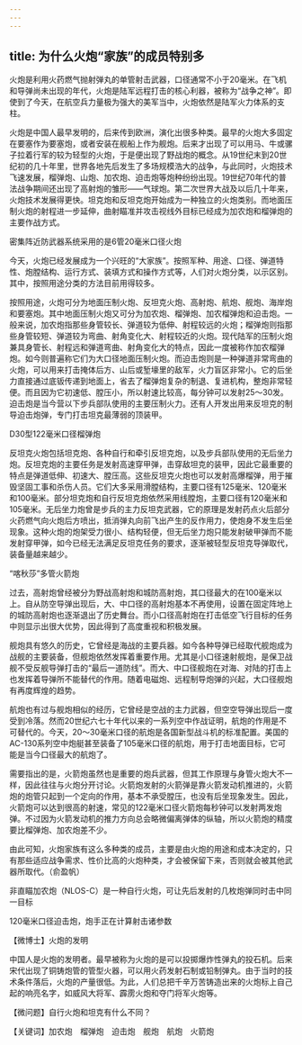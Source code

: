 ```yaml
---
---
---
```

title: 为什么火炮“家族”的成员特别多
---




火炮是利用火药燃气抛射弹丸的单管射击武器，口径通常不小于20毫米。在飞机和导弹尚未出现的年代，火炮是陆军远程打击的核心利器，被称为“战争之神”。即使到了今天，在航空兵力量极为强大的美军当中，火炮依然是陆军火力体系的支柱。

火炮是中国人最早发明的，后来传到欧洲，演化出很多种类。最早的火炮大多固定在要塞作为要塞炮，或者安装在舰船上作为舰炮。后来才出现了可以用马、牛或骡子拉着行军的较为轻型的火炮，于是便出现了野战炮的概念。从19世纪末到20世纪初的几十年里，世界各地先后发生了多场规模浩大的战争，与此同时，火炮技术飞速发展，榴弹炮、山炮、加农炮、迫击炮等炮种纷纷出现。19世纪70年代的普法战争期间还出现了高射炮的雏形——气球炮。第二次世界大战及以后几十年来，火炮技术发展得更快。坦克炮和反坦克炮开始成为一种独立的火炮类别。而地面压制火炮的射程进一步延伸，曲射瞄准并攻击视线外目标已经成为加农炮和榴弹炮的主要作战方式。

密集阵近防武器系统采用的是6管20毫米口径火炮



今天，火炮已经发展成为一个兴旺的“大家族”。按照军种、用途、口径、弹道特性、炮膛结构、运行方式、装填方式和操作方式等，人们对火炮分类，以示区别。其中，按照用途分类的方法目前用得较多。

按照用途，火炮可分为地面压制火炮、反坦克火炮、高射炮、航炮、舰炮、海岸炮和要塞炮。其中地面压制火炮又可分为加农炮、榴弹炮、加农榴弹炮和迫击炮。一般来说，加农炮指那些身管较长、弹道较为低伸、射程较远的火炮；榴弹炮则指那些身管较短、弹道较为弯曲、射角变化大、射程较近的火炮。现代陆军的压制火炮兼具身管长、射程远和弹道弯曲、射角变化大的特点，因此一度被称作加农榴弹炮。如今则普遍称它们为大口径地面压制火炮。而迫击炮则是一种弹道非常弯曲的火炮，可以用来打击掩体后方、山后或堑壕里的敌军，火力盲区非常小。它的后坐力直接通过底钣传递到地面上，省去了榴弹炮复杂的制退、复进机构，整炮非常轻便。而且因为它初速低、膛压小，所以射速比较高，每分钟可以发射25～30发。迫击炮是当今营以下步兵部队使用的主要压制火力。还有人开发出用来反坦克的制导迫击炮弹，专门打击坦克最薄弱的顶装甲。

D30型122毫米口径榴弹炮



反坦克火炮包括坦克炮、各种自行和牵引反坦克炮，以及步兵部队使用的无后坐力炮。反坦克炮的主要任务是发射高速穿甲弹，击穿敌坦克的装甲，因此它最重要的特点是弹道低伸、初速大、膛压高。这些反坦克火炮也可以发射高爆榴弹，用于摧毁坚固工事和杀伤人员。它们大多采用滑膛结构，主要口径有125毫米、120毫米和100毫米。部分坦克炮和自行反坦克炮依然采用线膛炮，主要口径有120毫米和105毫米。无后坐力炮曾是步兵的主力反坦克武器，它的原理是发射药点火后部分火药燃气向火炮后方喷出，抵消弹丸向前飞出产生的反作用力，使炮身不发生后坐现象。这种火炮的炮架受力很小、结构轻便，但无后坐力炮只能发射破甲弹而不能发射穿甲弹，如今已经无法满足反坦克任务的要求，逐渐被轻型反坦克导弹取代，装备量越来越少。

“喀秋莎”多管火箭炮



过去，高射炮曾经被分为野战高射炮和城防高射炮，其口径最大的在100毫米以上。自从防空导弹出现后，大、中口径的高射炮基本不再使用，设置在固定阵地上的城防高射炮也逐渐退出了历史舞台。而小口径高射炮在打击低空飞行目标的任务中则显示出很大优势，因此得到了高度重视和积极发展。

舰炮具有悠久的历史，它曾经是海战的主要兵器。如今各种导弹已经取代舰炮成为战舰的主要装备，但舰炮依然发挥着重要作用。尤其是小口径速射舰炮，是保卫战舰不受反舰导弹打击的“最后一道防线”。而大、中口径舰炮在对海、对陆的打击上也发挥着导弹所不能替代的作用。随着电磁炮、远程制导炮弹的兴起，大口径舰炮有再度辉煌的趋势。

航炮也有过与舰炮相似的经历，它曾经是空战的主力武器，但空空导弹出现后一度受到冷落。然而20世纪六七十年代以来的一系列空中作战证明，航炮的作用是不可替代的。今天，20～30毫米口径的航炮是各国新型战斗机的标准配置。美国的AC-130系列空中炮艇甚至装备了105毫米口径的航炮，用于打击地面目标，它可能是当今口径最大的航炮了。

需要指出的是，火箭炮虽然也是重要的炮兵武器，但其工作原理与身管火炮大不一样，因此往往与火炮分开讨论。火箭炮发射的火箭弹是靠火箭发动机推进的，火箭炮的炮管只起到一个定向的作用，基本不承受膛压，也没有后坐现象发生。因此，火箭炮可以达到很高的射速，常见的122毫米口径火箭炮每秒钟可以发射两发炮弹。不过因为火箭发动机的推力方向总会略微偏离弹体的纵轴，所以火箭炮的精度要比榴弹炮、加农炮差不少。

由此可知，火炮家族有这么多种类的成员，主要是由火炮的用途和成本决定的，只有那些适应战争需求、性价比高的火炮种类，才会被保留下来，否则就会被其他武器所取代。（俞盈帆）

非直瞄加农炮（NLOS-C）是一种自行火炮，可让先后发射的几枚炮弹同时击中同一目标



120毫米口径迫击炮，炮手正在计算射击诸参数





【微博士】火炮的发明

中国人是火炮的发明者。最早被称为火炮的是可以投掷爆炸性弹丸的投石机。后来宋代出现了铜铸炮管的管型火器，可以用火药发射石制或铅制弹丸。由于当时的技术条件落后，火炮的产量很低。为此，人们总把千辛万苦铸造出来的火炮标上自己起的响亮名字，如威风大将军、霹雳火炮和夺门将军火炮等。

【微问题】自行火炮和坦克有什么不同？

【关键词】加农炮　榴弹炮　迫击炮　舰炮　航炮　火箭炮